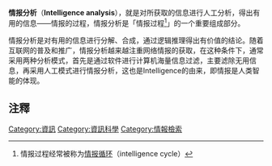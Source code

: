 '''情报分析'''（'''Intelligence analysis'''），就是对所获取的信息进行人工分析，得出有用的信息——情报的过程，情报分析是「情报过程<ref>情报过程经常被称为[[情报循环|情报循环]]（intelligence cycle）</ref>」的一个重要组成部分。

情报分析是对有用的信息进行分解、合成，通过逻辑推理得出有价值的结论。随着互联网的普及和推广，情报分析越来越注重网络情报的获取，在这种条件下，通常采用两种分析模式，首先是通过软件进行计算机海量信息过滤，主要滤除无用信息，再采用人工模式进行情报分析，这也是Intelligence的由来，即情报是人类智能的体现。

==注釋==
<references/>

[[Category:資訊|Category:資訊]]
[[Category:資訊科學|Category:資訊科學]]
[[Category:情報檢索|Category:情報檢索]]